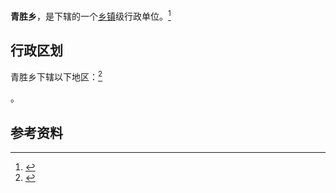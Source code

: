 {{中国乡级行政区|53/06/25/203/000}}

'''青胜乡'''，是{{PRC admin/fullname|53/06/25/203/000|3}}下辖的一个[[乡镇|乡镇]]级行政单位。<ref>{{PRC admin/ref sgc|{{PRC admin/parent|53/06/25/203/000}}}}</ref>

== 行政区划 ==

青胜乡下辖以下地区：<ref>{{PRC admin/ref sgc|53/06/25/203/000}}</ref>

{{PRC admin/children|53/06/25/203/000}}。

== 参考资料 ==

{{reflist}}

{{行政区划小作品}}
{{PRC admin/navcat|53/06/25/203/000}}